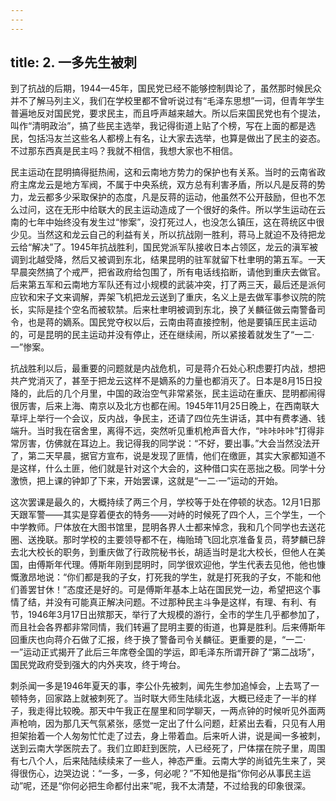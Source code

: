 ```yaml
---
---
---
```

title: 2. 一多先生被刺
---




到了抗战的后期，1944—45年，国民党已经不能够控制舆论了，虽然那时候民众并不了解马列主义，我们在学校里都不曾听说过有“毛泽东思想”一词，但青年学生普遍地反对国民党，要求民主，而且呼声越来越大。所以后来国民党也有个提法，叫作“清明政治”，搞了些民主选举，我记得街道上贴了个榜，写在上面的都是选民，包括冯友兰这些名人都榜上有名，让大家去选举，也算是做出了民主的姿态。不过那东西真是民主吗？我就不相信，我想大家也不相信。

民主运动在昆明搞得挺热闹，这和云南地方势力的保护也有关系。当时的云南省政府主席龙云是地方军阀，不属于中央系统，双方总有利害矛盾，所以凡是反蒋的势力，龙云都多少采取保护的态度，凡是反蒋的运动，他虽然不公开鼓励，但也不怎么过问，这在无形中给联大的民主运动造成了一个很好的条件。所以学生运动在云南的七年中始终没有发生过“惨案”，没打死过人，也没怎么镇压，这在蒋统区中很少见。当然这和龙云自己的利益有关，所以抗战刚一胜利，蒋马上就迫不及待把龙云给“解决”了。1945年抗战胜利，国民党派军队接收日本占领区，龙云的滇军被调到北越受降，然后又被调到东北，结果昆明的驻军就留下杜聿明的第五军。一天早晨突然搞了个戒严，把省政府给包围了，所有电话线掐断，请他到重庆去做官。后来第五军和云南地方军队还有过小规模的武装冲突，打了两三天，最后还是派何应钦和宋子文来调解，弄架飞机把龙云送到了重庆，名义上是去做军事参议院的院长，实际是挂个空名而被软禁。后来杜聿明被调到东北，换了关麟征做云南警备司令，也是蒋的嫡系。国民党夺权以后，云南由蒋直接控制，他是要镇压民主运动的，可是昆明的民主运动并没有停止，还在继续闹，所以紧接着就发生了“一二·一”惨案。

抗战胜利以后，最重要的问题就是内战危机，可是蒋介石处心积虑要打内战，想把共产党消灭了，甚至于把龙云这样不是嫡系的力量也都消灭了。日本是8月15日投降的，此后的几个月里，中国的政治空气非常紧张，民主运动在重庆、昆明都闹得很厉害，后来上海、南京以及北方也都在闹。1945年11月25日晚上，在西南联大草坪上举行一个会议，反内战，争民主，还请了四位先生讲话，其中有费孝通、钱端升。当时我在宿舍里，离得不远，突然听见重机枪声音大作，“咔咔咔咔”打得非常厉害，仿佛就在耳边上。我记得我的同学说：“不好，要出事。”大会当然没法开了，第二天早晨，据官方宣布，说是发现了匪情，他们在缴匪，其实大家都知道不是这样，什么土匪，他们就是针对这个大会的，这种借口实在恶拙之极。同学十分激愤，把上课的钟卸了下来，开始罢课，这就是“一二·一”运动的开始。

这次罢课是最久的，大概持续了两三个月，学校等于处在停顿的状态。12月1日那天跟军警——其实是穿着便衣的特务——对峙的时候死了四个人，三个学生，一个中学教师。尸体放在大图书馆里，昆明各界人士都来悼念，我和几个同学也去送花圈、送挽联。那时学校的主要领导都不在，梅贻琦飞回北京准备复员，蒋梦麟已辞去北大校长的职务，到重庆做了行政院秘书长，胡适当时是北大校长，但他人在美国，由傅斯年代理。傅斯年刚到昆明时，同学很欢迎他，学生代表去见他，他也慷慨激昂地说：“你们都是我的子女，打死我的学生，就是打死我的子女，不能和他们善罢甘休！”态度还是好的。可是傅斯年基本上站在国民党一边，希望把这个事情了结，并没有可能真正解决问题。不过那种民主斗争是这样，有理、有利、有节，1946年3月17日出殡那天，举行了大规模的游行，全市的学生几乎都参加了，而且社会各界都非常同情，我们转遍了昆明主要的街道，也算是胜利。后来傅斯年回重庆也向蒋介石做了汇报，终于换了警备司令关麟征。更重要的是，“一二·一”运动正式揭开了此后三年席卷全国的学运，即毛泽东所谓开辟了“第二战场”，国民党政府受到强大的内外夹攻，终于垮台。

刺杀闻一多是1946年夏天的事，李公仆先被刺，闻先生参加追悼会，上去骂了一顿特务，回家路上就被刺死了。当时联大师生陆续北返，大概已经走了一半的样子，我走得比较晚。那天中午我正在屋里和同学聊天，一两点钟的时候听见外面两声枪响，因为那几天气氛紧张，感觉一定出了什么问题，赶紧出去看，只见有人用担架抬着一个人匆匆忙忙走了过去，身上带着血。后来听人讲，说是闻一多被刺，送到云南大学医院去了。我们立即赶到医院，人已经死了，尸体摆在院子里，周围有七八个人，后来陆陆续续来了一些人，神态严重。云南大学的尚钺先生来了，哭得很伤心，边哭边说：“一多，一多，何必呢？”不知他是指“你何必从事民主运动”呢，还是“你何必把生命都付出来”呢，我不太清楚，不过给我的印象很深。